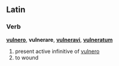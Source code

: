==Latin==
===Verb===
'''[[vulnero]]''', '''vulnerare''', '''[[vulneravi]]''', '''[[vulneratum]]'''

#present active infinitive of [[vulnero]]
#to wound